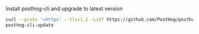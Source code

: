 Install posthog-cli and upgrade to latest version

```bash
curl --proto '=https' --tlsv1.2 -LsSf https://github.com/PostHog/posthog/releases/download/posthog-cli-v0.0.5/posthog-cli-installer.sh | sh
posthog-cli-update
```
